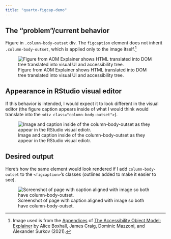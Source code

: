 ```yaml
---
title: "quarto-figcap-demo"
---
```


## The “problem”/current behavior

Figure in `.column-body-outset` div.
The `figcaption` element does not inherit `.column-body-outset`, which is applied only to the image itself.[^1]

::: column-body-outset
![Figure from AOM Explainer shows HTML translated into DOM tree translated into visual UI and accessibility tree.](images/wicg-aom-DOM-a11y-tree-min.png){#fig-aom-dom-a11y-tree fig-alt="HTML translated into DOM tree translated into visual UI and accessibility tree."}
:::

## Appearance in RStudio visual editor

If this behavior is intended, I would expect it to look different in the visual editor (the figure caption appears inside of what I would think would translate into the `<div class="column-body-outset">`).

![Image and caption inside of the column-body-outset as they appear in the RStudio visual ediotr.](images/fig-w-column-body-outset-in-rstudio-min.png){#fig-figcaption-rstudio fig-alt="Image and caption inside of the column-body-outset as they appear in the RStudio visual ediotr."}

## Desired output

Here's how the same element would look rendered if I add `column-body-outset` to the `<figcaption>`'s classes (outlines added to make it easier to see).

![Screenshot of page with caption aligned with image so both have column-body-outset.](images/figcaption-column-body-outset-min.png){#fig-figcaption-outset fig-alt="Figure with caption aligned with image so both have column-body-outset. Annotation added to show that there is an Image with class  .column-body-outset, and, below .column-body-outset class manually applied to figcaption."}

[^1]: Image used is from the [Appendices](https://wicg.github.io/aom/explainer.html#background-dom-tree-accessibility-tree-and-platform-accessibility-apis) of [The Accessibility Object Model: Explainer](https://wicg.github.io/aom/explainer.html) by Alice Boxhall, James Craig, Dominic Mazzoni, and Alexander Surkov (2021).

